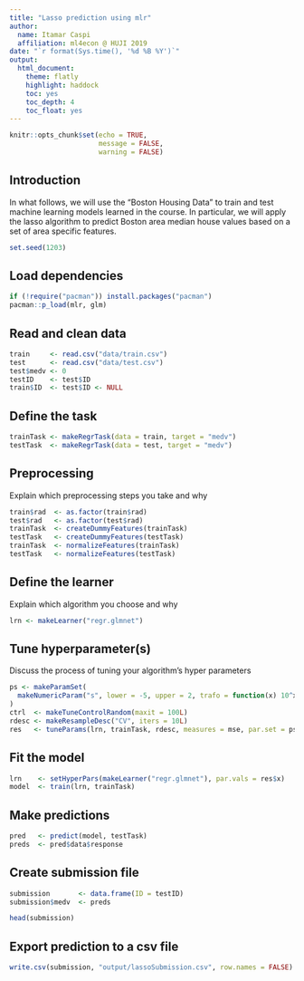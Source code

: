 ```yaml
---
title: "Lasso prediction using mlr"
author:
  name: Itamar Caspi
  affiliation: ml4econ @ HUJI 2019
date: "`r format(Sys.time(), '%d %B %Y')`"
output: 
  html_document:
    theme: flatly
    highlight: haddock 
    toc: yes
    toc_depth: 4
    toc_float: yes
---
```


```r
knitr::opts_chunk$set(echo = TRUE,
                      message = FALSE,
                      warning = FALSE)
```

## Introduction

In what follows, we will use the "Boston Housing Data" to train and test machine learning models learned in the course. In particular, we will apply the lasso algorithm to predict Boston area median house values based on a set of area specific features.

```r

set.seed(1203)

```
 
## Load dependencies
```r

if (!require("pacman")) install.packages("pacman")
pacman::p_load(mlr, glm)

```

## Read and clean data

```r

train     <- read.csv("data/train.csv")
test      <- read.csv("data/test.csv")
test$medv <- 0
testID    <- test$ID
train$ID  <- test$ID <- NULL


```

## Define the task

```r

trainTask <- makeRegrTask(data = train, target = "medv")
testTask  <- makeRegrTask(data = test, target = "medv")


```

## Preprocessing

Explain which preprocessing steps you take and why

```r

train$rad  <- as.factor(train$rad)
test$rad   <- as.factor(test$rad)
trainTask  <- createDummyFeatures(trainTask)
testTask   <- createDummyFeatures(testTask)
trainTask  <- normalizeFeatures(trainTask)
testTask   <- normalizeFeatures(testTask)


```

## Define the learner

Explain which algorithm you choose and why

```r

lrn <- makeLearner("regr.glmnet")

```

## Tune hyperparameter(s)

Discuss the process of tuning your algorithm's hyper parameters

```r

ps <- makeParamSet(
  makeNumericParam("s", lower = -5, upper = 2, trafo = function(x) 10^x)
)
ctrl  <- makeTuneControlRandom(maxit = 100L)
rdesc <- makeResampleDesc("CV", iters = 10L)
res   <- tuneParams(lrn, trainTask, rdesc, measures = mse, par.set = ps, control = ctrl)


```

## Fit the model


```r

lrn    <- setHyperPars(makeLearner("regr.glmnet"), par.vals = res$x)
model  <- train(lrn, trainTask)


```

## Make predictions

```r

pred   <- predict(model, testTask)
preds  <- pred$data$response


```

## Create submission file

```r

submission       <- data.frame(ID = testID)
submission$medv  <- preds

head(submission)
```
 
 
## Export prediction to a csv file
```r
write.csv(submission, "output/lassoSubmission.csv", row.names = FALSE)
```
